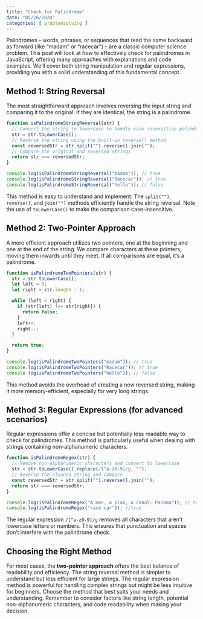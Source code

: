 ```yaml
---
title: "Check for Palindrome"
date: "05/26/2024"
categories: [ problemsolving ]
---
```


Palindromes – words, phrases, or sequences that read the same backward as forward (like "madam" or "racecar") – are a classic computer science problem.  This post will look at how to effectively check for palindromes in JavaScript, offering many approaches with explanations and code examples.  We'll cover both string manipulation and regular expressions, providing you with a solid understanding of this fundamental concept.

## Method 1: String Reversal

The most straightforward approach involves reversing the input string and comparing it to the original.  If they are identical, the string is a palindrome.

```javascript
function isPalindromeStringReversal(str) {
  // Convert the string to lowercase to handle case-insensitive palindromes
  str = str.toLowerCase();
  // Reverse the string using the built-in reverse() method
  const reversedStr = str.split("").reverse().join("");
  // Compare the original and reversed strings
  return str === reversedStr;
}

console.log(isPalindromeStringReversal("madam")); // true
console.log(isPalindromeStringReversal("Racecar")); // true
console.log(isPalindromeStringReversal("hello")); // false
```

This method is easy to understand and implement.  The `split("")`, `reverse()`, and `join("")` methods efficiently handle the string reversal.  Note the use of `toLowerCase()` to make the comparison case-insensitive.

## Method 2: Two-Pointer Approach

A more efficient approach utilizes two pointers, one at the beginning and one at the end of the string.  We compare characters at these pointers, moving them inwards until they meet.  If all comparisons are equal, it's a palindrome.

```javascript
function isPalindromeTwoPointers(str) {
  str = str.toLowerCase();
  let left = 0;
  let right = str.length - 1;

  while (left < right) {
    if (str[left] !== str[right]) {
      return false;
    }
    left++;
    right--;
  }

  return true;
}

console.log(isPalindromeTwoPointers("madam")); // true
console.log(isPalindromeTwoPointers("Racecar")); // true
console.log(isPalindromeTwoPointers("hello")); // false
```

This method avoids the overhead of creating a new reversed string, making it more memory-efficient, especially for very long strings.

## Method 3: Regular Expressions (for advanced scenarios)

Regular expressions offer a concise but potentially less readable way to check for palindromes.  This method is particularly useful when dealing with strings containing non-alphanumeric characters.

```javascript
function isPalindromeRegex(str) {
  // Remove non-alphanumeric characters and convert to lowercase
  str = str.toLowerCase().replace(/[^a-z0-9]/g, "");
  // Reverse the cleaned string and compare
  const reversedStr = str.split("").reverse().join("");
  return str === reversedStr;
}

console.log(isPalindromeRegex("A man, a plan, a canal: Panama")); // true
console.log(isPalindromeRegex("race car")); //true
```

The regular expression `/[^a-z0-9]/g` removes all characters that aren't lowercase letters or numbers.  This ensures that punctuation and spaces don't interfere with the palindrome check.


## Choosing the Right Method

For most cases, the **two-pointer approach** offers the best balance of readability and efficiency.  The string reversal method is simpler to understand but less efficient for large strings.  The regular expression method is powerful for handling complex strings but might be less intuitive for beginners.  Choose the method that best suits your needs and understanding.  Remember to consider factors like string length, potential non-alphanumeric characters, and code readability when making your decision.

